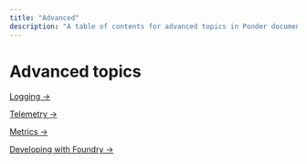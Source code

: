 ```yaml
---
title: "Advanced"
description: "A table of contents for advanced topics in Ponder documentation."
---
```


# Advanced topics

[Logging →](/docs/advanced/logging)

[Telemetry →](/docs/advanced/telemetry)

[Metrics →](/docs/advanced/metrics)

[Developing with Foundry →](/docs/advanced/foundry)
